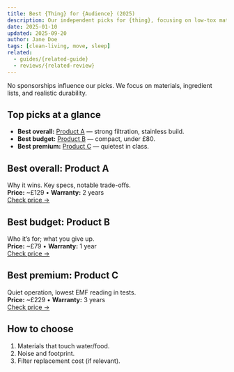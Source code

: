 ```yaml
---
title: Best {Thing} for {Audience} (2025)
description: Our independent picks for {thing}, focusing on low-tox materials and real-world performance.
date: 2025-01-10
updated: 2025-09-20
author: Jane Doe
tags: [clean-living, move, sleep]
related:
  - guides/{related-guide}
  - reviews/{related-review}
---
```


<Callout type="good" title="How we choose">
No sponsorships influence our picks. We focus on materials, ingredient lists, and realistic durability.
</Callout>

## Top picks at a glance

- **Best overall:** [Product A](/go/product-a) — strong filtration, stainless build.
- **Best budget:** [Product B](/go/product-b) — compact, under £80.
- **Best premium:** [Product C](/go/product-c) — quietest in class.

## Best overall: Product A
Why it wins. Key specs, notable trade-offs.  
**Price:** ~£129 • **Warranty:** 2 years  
[Check price →](/go/product-a)

## Best budget: Product B
Who it’s for; what you give up.  
**Price:** ~£79 • **Warranty:** 1 year  
[Check price →](/go/product-b)

## Best premium: Product C
Quiet operation, lowest EMF reading in tests.  
**Price:** ~£229 • **Warranty:** 3 years  
[Check price →](/go/product-c)

## How to choose
1. Materials that touch water/food.
2. Noise and footprint.
3. Filter replacement cost (if relevant).

<CompareInline a="Product A" b="Product C" linkA="/go/product-a" linkB="/go/product-c" note="Both stainless; A is quieter" />
